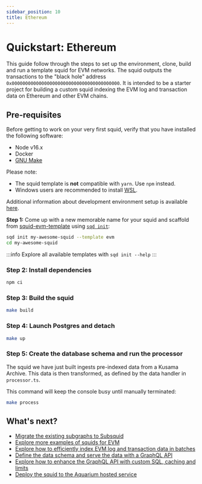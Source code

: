 ```yaml
---
sidebar_position: 10
title: Ethereum
---
```


# Quickstart: Ethereum

This guide follow through the steps to set up the environment, clone, build and run a template squid for EVM networks. The squid outputs the transactions to the "black hole" address `0x0000000000000000000000000000000000000000`. It is intended to be a starter project for building a custom squid indexing the EVM log and transaction data on Ethereum and other EVM chains.

## Pre-requisites

Before getting to work on your very first squid, verify that you have installed the following software: 

- Node v16.x
- Docker 
- [GNU Make](https://www.gnu.org/software/make/)

Please note:
- The squid template is **not** compatible with `yarn`. Use `npm` instead.
- Windows users are recommended to install [WSL](https://docs.microsoft.com/en-us/windows/wsl/).

Additional information about development environment setup is available [here](/tutorials/development-environment-set-up).

**Step 1:** Come up with a new memorable name for your squid and scaffold from <span><a href="https://github.com/subsquid/squid-evm-template">squid-evm-template</a></span>
using [`sqd init`](/squid-cli/init):

```bash
sqd init my-awesome-squid --template evm
cd my-awesome-squid
```

:::info
Explore all available templates with `sqd init --help`
:::

###  Step 2: Install dependencies

```bash
npm ci
```

### Step 3: Build the squid

```bash
make build
```

### Step 4: Launch Postgres and detach

```bash
make up
```


### Step 5: Create the database schema and run the processor

 The squid we have just built ingests pre-indexed data from a Kusama Archive. This data is then transformed, as defined by the data handler in `processor.ts`.
 
 This command will keep the console busy until manually terminated:

```bash
make process
```


## What's next?

- [Migrate the existing subgraphs to Subsquid](/migrate/migrate-subgraph)
- [Explore more examples of squids for EVM](/develop-a-squid/examples#evm-processor)
- [Explore how to efficiently index EVM log and transaction data in batches](/develop-a-squid/evm-processor)
- [Define the data schema and serve the data with a GraphQL API](/develop-a-squid/schema-file)
- [Explore how to enhance the GraphQL API with custom SQL, caching and limits](/develop-a-squid/graphql-api)
- [Deploy the squid to the Aquarium hosted service](/deploy-squid)
